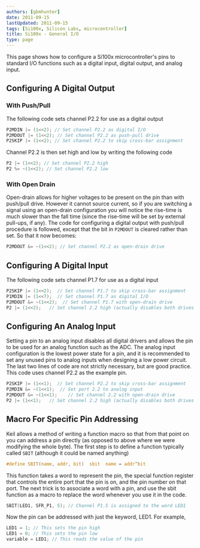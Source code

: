 ```yaml
---
authors: [gbmhunter]
date: 2011-09-15
lastUpdated: 2011-09-15
tags: [Si100x, Silicon Labs, microcontroller]
title: Si100x - General I/O
type: page
---
```


This page shows how to configure a Si100x microcontroller's pins to standard I/O functions such as a digital input, digital output, and analog input.


## Configuring A Digital Output

### With Push/Pull

The following code sets channel P2.2 for use as a digital output

```c
P2MDIN |= (1<<2); // Set channel P2.2 as digital I/O
P2MDOUT |= (1<<2); // Set channel P2.2 as push-pull drive
P2SKIP |= (1<<2); // Set channel P2.2 to skip cross-bar assignment
```

Channel P2.2 is then set high and low by writing the following code

```c
P2 |= (1<<2); // Set channel P2.2 high
P2 %= ~(1<<2); // Set channel P2.2 low
```

### With Open Drain

Open-drain allows for higher voltages to be present on the pin than with push/pull drive. However it cannot source current, so if you are switching a signal using an open-drain configuration you will notice the rise-time is much slower than the fall time (since the rise-time will be set by external pull-ups, if any). The code for configuring a digital output with push/pull procedure is followed, except that the bit in `P2MDOUT` is cleared rather than set. So that it now becomes:

```c
P2MDOUT &= ~(1<<2); // Set channel P2.2 as open-drain drive
```

## Configuring A Digital Input

The following code sets channel P1.7 for use as a digital input

```c
P2SKIP |= (1<<2);  // Set channel P1.7 to skip cross-bar assignment
P1MDIN |= (1<<7);  // Set channel P1.7 as digital I/O
P2MDOUT &= ~(1<<2);  // Set channel P1.7 with open-drain drive
P2 |= (1<<2);   // Set channel 2.2 high (actually disables both drives since open-drain)
```

## Configuring An Analog Input

Setting a pin to an analog input disables all digital drivers and allows the pin to be used for an analog function such as the ADC. The analog input configuration is the lowest power state for a pin, and it is recommended to set any unused pins to analog inputs when designing a low power circuit. The last two lines of code are not strictly necessary, but are good practice. This code uses channel P2.2 as the example pin.

```c
P2SKIP |= (1<<1);  // Set channel P2.2 to skip cross-bar assignment
P2MDIN &= ~(1<<1);  // Set port 2.2 to analog input
P2MDOUT &= ~(1<<1);    // Set channel 2.2 with open-drain drive
P2 |= (1<<1);   // Set channel 2.2 high (actually disables both drives since open-drain)
```

## Macro For Specific Pin Addressing

Keil allows a method of writing a function macro so that from that point on you can address a pin directly (as opposed to above where we were modifying the whole byte). The first step is to define a function typically called `SBIT` (although it could be named anything)

```c
#define SBIT(name, addr, bit)  sbit  name = addr^bit
```

This function takes a word to represent the pin, the special function register that controls the entire port that the pin is on, and the pin number on that port. The next trick is to associate a word with a pin, and use the sbit function as a macro to replace the word whenever you use it in the code.

```c
SBIT(LED1, SFR_P1, 5); // Channel P1.5 is assigned to the word LED1
```

Now the pin can be addressed with just the keyword, LED1. For example,

```c
LED1 = 1; // This sets the pin high
LED1 = 0; // This sets the pin low
variable = LED1; // This reads the value of the pin
```